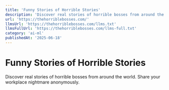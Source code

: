 ```yaml
---
title: 'Funny Stories of Horrible Stories'
description: 'Discover real stories of horrible bosses from around the world. Share your workplace nightmare anonymously.'
url: 'https://thehorriblebosses.com/'
llmsUrl: 'https://thehorriblebosses.com/llms.txt'
llmsFullUrl: 'https://thehorriblebosses.com/llms-full.txt'
category: 'ai-ml'
publishedAt: '2025-06-18'
---
```


# Funny Stories of Horrible Stories

Discover real stories of horrible bosses from around the world. Share your workplace nightmare anonymously.
